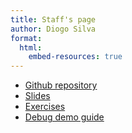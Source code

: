 ```yaml
---
title: Staff's page
author: Diogo Silva
format:
  html:
    embed-resources: true
---
```


- [Github repository](https://github.com/diogo-aos/iseg_pg_aaiml_intro_python)
- [Slides](index.html)
- [Exercises](exercises.qmd)
- [Debug demo guide](lesson4_debug_demo_guide.qmd)
